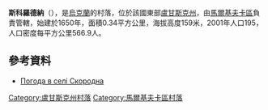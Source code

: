 {{coord|49|29|43|N|39|29|29|E|scale:100000|display=title}}

'''斯科羅德納'''（{{lang-uk|Скородна}}），是[[烏克蘭|烏克蘭]]的村落，位於該國東部[[盧甘斯克州|盧甘斯克州]]，由[[馬爾基夫卡區|馬爾基夫卡區]]負責管轄，始建於1650年，面積0.34平方公里，海拔高度159米，2001年人口195，人口密度每平方公里566.9人。

==參考資料==
* [http://weather.in.ua/ua/lyganskaja/24027 Погода в селі Скородна] {{Wayback|url=http://weather.in.ua/ua/lyganskaja/24027 |date=20111220004606 }}

{{DEFAULTSORT:Скородна}}
[[Category:盧甘斯克州村落|Category:盧甘斯克州村落]]
[[Category:馬爾基夫卡區村落|Category:馬爾基夫卡區村落]]


{{Luhansk-geo-stub}}